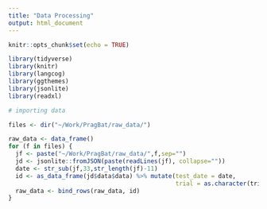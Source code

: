 ```yaml
---
title: "Data Processing"
output: html_document
---
```


```r
knitr::opts_chunk$set(echo = TRUE)

library(tidyverse)
library(knitr)
library(langcog)
library(ggthemes)
library(jsonlite)
library(readxl)

```


```r
# importing data

files <- dir("~/Work/PragBat/raw_data/")

raw_data <- data_frame()
for (f in files) {
  jf <- paste("~/Work/PragBat/raw_data/",f,sep="")
  jd <- jsonlite::fromJSON(paste(readLines(jf), collapse=""))
  date <- str_sub(jf,33,str_length(jf)-11)
  id <- as_data_frame(jd$data$data) %>% mutate(test_date = date, 
                                               trial = as.character(trial))
  raw_data <- bind_rows(raw_data, id)
}





```


